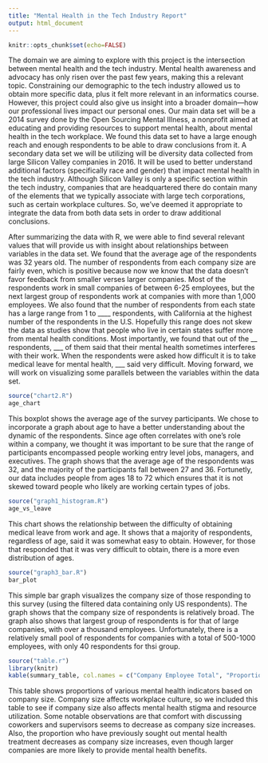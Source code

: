 ```yaml
---
title: "Mental Health in the Tech Industry Report"
output: html_document
---
```

```r
knitr::opts_chunk$set(echo=FALSE)
```

The domain we are aiming to explore with this project is the intersection between mental health and the tech industry. Mental health awareness and advocacy has only risen over the past few years, making this a relevant topic. Constraining our demographic to the tech industry allowed us to obtain more specific data, plus it felt more relevant in an informatics course. However, this project could also give us insight into a broader domain—how our professional lives impact our personal ones. Our main data set will be a 2014 survey done by the Open Sourcing Mental Illness, a nonprofit aimed at educating and providing resources to support mental health, about mental health in the tech workplace. We found this data set to have a large enough reach and enough respondents to be able to draw conclusions from it. A secondary data set we will be utilizing will be diversity data collected from large Silicon Valley companies in 2016. It will be used to better understand additional factors (specifically race and gender) that impact mental health in the tech industry. Although Silicon Valley is only a specific section within the tech industry, companies that are headquartered there do contain many of the elements that we typically associate with large tech corporations, such as certain workplace cultures. So, we’ve deemed it appropriate to integrate the data from both data sets in order to draw additional conclusions.

After summarizing the data with R, we were able to find several relevant values that will provide us with insight about relationships between variables in the data set. We found that the average age of the respondents was 32 years old. The number of respondents from each company size are fairly even, which is positive because now we know that the data doesn't favor feedback from smaller verses larger companies. Most of the respondents work in small companies of between 6-25 employees, but the next largest group of respondents work at companies with more than 1,000 employees. We also found that the number of respondents from each state has a large range from 1 to ____ respondents, with California at the highest number of the respondents in the U.S. Hopefully this range does not skew the data as studies show that people who live in certain states suffer more from mental health conditions. Most importantly, we found that out of the __ respondents, ___ of them said that their mental health sometimes interferes with their work. When the respondents were asked how difficult it is to take medical leave for mental health, ___ said very difficult. Moving forward, we will work on visualizing some parallels between the variables within the data set.

```r
source("chart2.R")
age_chart
```

This boxplot shows the average age of the survey participants. We chose to incorporate a graph about age to have a better understanding about the dynamic of the respondents. Since age often correlates with one's role within a company, we thought it was important to be sure that the range of participants encompassed people working entry level jobs, managers, and executives. The graph shows that the average age of the respondents was 32, and the majority of the participants fall between 27 and 36. Fortunetly, our data includes people from ages 18 to 72 which ensures that it is not skewed toward people who likely are working certain types of jobs.

```r
source("graph1_histogram.R")
age_vs_leave
```

This chart shows the relationship between the difficulty of obtaining medical leave from work and age. It shows that a majority of respondents, regardless of age, said it was somewhat easy to obtain. However, for those that responded that it was very difficult to obtain, there is a more even distribution of ages.

```r
source("graph3_bar.R")
bar_plot
```

This simple bar graph visualizes the company size of those responding to this survey (using the filtered data containing only US respondents). The graph shows that the company size of respondents is relatively broad. The graph also shows that largest group of respondents is for that of large companies, with over a thousand employees. Unfortunately, there is a relatively small pool of respondents for companies with a total of 500-1000 employees, with only 40 respondents for thsi group.

```r
source("table.r")
library(knitr)
kable(summary_table, col.names = c("Company Employee Total", "Proportion with Family History of Mental Illness", "Proportion with Previous MH Treatment", "Proportion with Mental Health Benefits Provided at Work", "Proportion Comfortable Discussing MH with Coworkers", "Proportion Comfortable Discussing MH with Supervisors"))
```

This table shows proportions of various mental health indicators based on company size. Company size affects workplace culture, so we included this table to see if company size also affects mental health stigma and resource utilization. Some notable observations are that comfort with discussing coworkers and supervisors seems to decrease as company size increases. Also, the proportion who have previously sought out mental health treatment decreases as company size increases, even though larger companies are more likely to provide mental health benefits.
